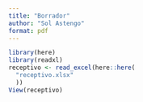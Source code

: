 ```yaml
---
title: "Borrador"
author: "Sol Astengo"
format: pdf
---
```


```r
library(here)
library(readxl)
receptivo <- read_excel(here::here(
  "receptivo.xlsx"
  ))
View(receptivo)
```

